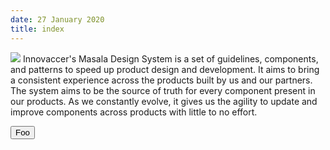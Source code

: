 ```yaml
---
date: 27 January 2020
title: index
---
```


<img class="w-25 my-6 m-auto d-flex" src="https://design.innovaccer.com/uploads/vXeRmMyOJwXexHrjp1I4BA.png" />

<Heading>
Innovaccer's Masala Design System is a set of guidelines, components, and patterns to speed up product design and development. 
It aims to bring a consistent experience across the products built by us and our partners. The system aims to be the source of truth for every component present in our products. 
As we constantly evolve, it gives us the agility to update and improve components across products with little to no effort.
</Heading>

<Button> Foo </Button>
